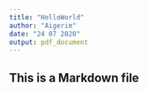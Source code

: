```yaml
---
title: "HelloWorld"
author: "Aigerim"
date: "24 07 2020"
output: pdf_document
---
```


## This is a Markdown file